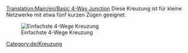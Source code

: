 [[Translation:Main/en/Basic 4-Way Junction]]{{en/-}}{{de/Kreuzungsmenü}}
Diese Kreuzung ist für kleine Netzwerke mit etwa fünf kurzen Zügen geeignet.

[[File:en/Basic4.png|none|frame|Einfachste 4-Wege Kreuzung]]

{{Template:Kreuzungskriterien/De|Billig|0|0|0|1|0|0|1|1|0|0|0||Ausgefallene Züge blockieren die gesamte Kreuzung.|
*Kann nur einen Zug auf einmal handhaben. (Kann durch [[Main/en/Signale/De#Pfadsignale|Pfadsignale]] gelöst werden.)
*Verursacht Verkehrsrückstand. 
}}

[[Category:de/Kreuzung]]